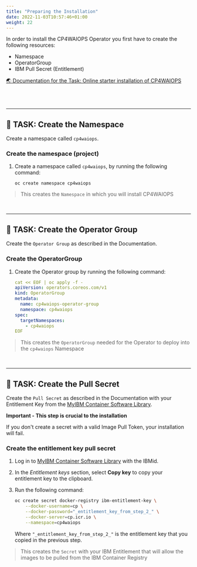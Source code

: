 ```yaml
---
title: "Preparing the Installation"
date: 2022-11-03T10:57:46+01:00
weight: 22
---
```




In order to install the CP4WAIOPS Operator you first have to create the following resources:
- Namespace
- OperatorGroup
- IBM Pull Secret (Entitlement)

<a href="https://www.ibm.com/docs/en/cloud-paks/cloud-pak-watson-aiops/3.7.0?topic=manager-starter-installation-cli" target="_blank" >🌏 Documentation for the Task: Online starter installation of CP4WAIOPS</a>

<br/>
<br/>
<hr/>

## 🚀 TASK: Create the Namespace




Create a namespace called `cp4waiops`.

<Accordion>
<AccordionItem title="💡 Need Help?">

### Create the namespace (project)


1. Create a namespace called `cp4waiops`, by running the following command:

	```
	oc create namespace cp4waiops
    ```



> This creates the `Namespace` in which you will install CP4WAIOPS


</AccordionItem>
</Accordion>

<br/>
<hr/>

## 🚀 TASK: Create the Operator Group

Create the `Operator Group` as described in the Documentation.

<Accordion>
<AccordionItem title="💡 Need Help?">



### Create the OperatorGroup




1. Create the Operator group by running the following command:

	```yaml
	cat << EOF | oc apply -f -
	apiVersion: operators.coreos.com/v1
	kind: OperatorGroup
	metadata:
	  name: cp4waiops-operator-group
	  namespace: cp4waiops
	spec:
	  targetNamespaces:
	    - cp4waiops
	EOF
    ```



> This creates the `OperatorGroup` needed for the Operator to deploy into the `cp4waiops` Namespace





</AccordionItem>
</Accordion>


<br/>
<hr/>

## 🚀 TASK: Create the Pull Secret


Create the `Pull Secret` as described in the Documentation with your Entitlement Key from the <a href="https://myibm.ibm.com/products-services/containerlibrary" target="_blank" >MyIBM Container Software Library</a>.


<InlineNotification kind="error">

**Important - This step is crucial to the installation**

If you don't create a secret with a valid Image Pull Token, your installation will fail. 

</InlineNotification>


<Accordion>
<AccordionItem title="💡 Need Help?">



### Create the entitlement key pull secret



1. Log in to <a href="https://myibm.ibm.com/products-services/containerlibrary" target="_blank" >MyIBM Container Software Library</a> with the IBMid.

2. In the *Entitlement keys* section, select **Copy key** to copy your entitlement key to the clipboard.

3. Run the following command:

   ```bash
   oc create secret docker-registry ibm-entitlement-key \
       --docker-username=cp \
       --docker-password="_entitlement_key_from_step_2_" \
       --docker-server=cp.icr.io \
       --namespace=cp4waiops
   ```

    Where `"_entitlement_key_from_step_2_"` is the entitlement key that you copied in the previous step.



> This creates the `Secret` with your IBM Entitlement that will allow the images to be pulled from the IBM Container Registry


</AccordionItem>
</Accordion>



